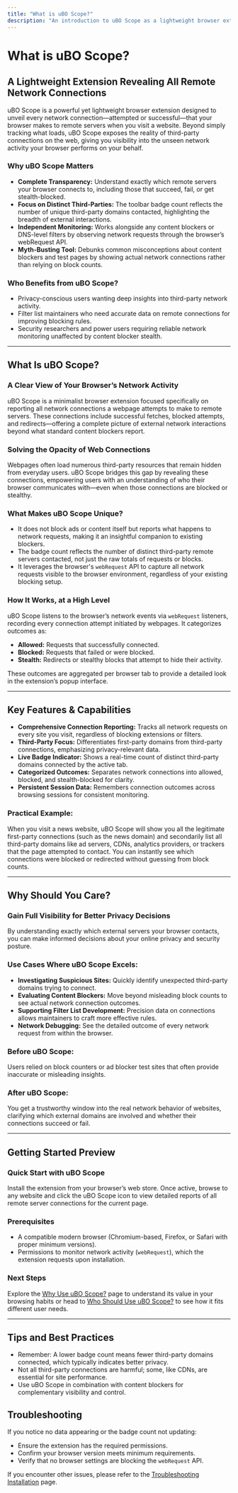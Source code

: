 ```yaml
---
title: "What is uBO Scope?"
description: "An introduction to uBO Scope as a lightweight browser extension focused on exposing all network connections—attempted or successful—from websites to remote servers. This page clearly states the tool’s objectives and primary audience."
---
```


# What is uBO Scope?

## A Lightweight Extension Revealing All Remote Network Connections

uBO Scope is a powerful yet lightweight browser extension designed to unveil every network connection—attempted or successful—that your browser makes to remote servers when you visit a website. Beyond simply tracking what loads, uBO Scope exposes the reality of third-party connections on the web, giving you visibility into the unseen network activity your browser performs on your behalf.

### Why uBO Scope Matters
- **Complete Transparency:** Understand exactly which remote servers your browser connects to, including those that succeed, fail, or get stealth-blocked.
- **Focus on Distinct Third-Parties:** The toolbar badge count reflects the number of unique third-party domains contacted, highlighting the breadth of external interactions.
- **Independent Monitoring:** Works alongside any content blockers or DNS-level filters by observing network requests through the browser’s webRequest API.
- **Myth-Busting Tool:** Debunks common misconceptions about content blockers and test pages by showing actual network connections rather than relying on block counts.

### Who Benefits from uBO Scope?
- Privacy-conscious users wanting deep insights into third-party network activity.
- Filter list maintainers who need accurate data on remote connections for improving blocking rules.
- Security researchers and power users requiring reliable network monitoring unaffected by content blocker stealth.

---

## What Is uBO Scope?

### A Clear View of Your Browser’s Network Activity
uBO Scope is a minimalist browser extension focused specifically on reporting all network connections a webpage attempts to make to remote servers. These connections include successful fetches, blocked attempts, and redirects—offering a complete picture of external network interactions beyond what standard content blockers report.

### Solving the Opacity of Web Connections
Webpages often load numerous third-party resources that remain hidden from everyday users. uBO Scope bridges this gap by revealing these connections, empowering users with an understanding of who their browser communicates with—even when those connections are blocked or stealthy.

### What Makes uBO Scope Unique?
- It does not block ads or content itself but reports what happens to network requests, making it an insightful companion to existing blockers.
- The badge count reflects the number of distinct third-party remote servers contacted, not just the raw totals of requests or blocks.
- It leverages the browser's `webRequest` API to capture all network requests visible to the browser environment, regardless of your existing blocking setup.

### How It Works, at a High Level
uBO Scope listens to the browser’s network events via `webRequest` listeners, recording every connection attempt initiated by webpages. It categorizes outcomes as:

- **Allowed:** Requests that successfully connected.
- **Blocked:** Requests that failed or were blocked.
- **Stealth:** Redirects or stealthy blocks that attempt to hide their activity.

These outcomes are aggregated per browser tab to provide a detailed look in the extension’s popup interface.

---

## Key Features & Capabilities

- **Comprehensive Connection Reporting:** Tracks all network requests on every site you visit, regardless of blocking extensions or filters.
- **Third-Party Focus:** Differentiates first-party domains from third-party connections, emphasizing privacy-relevant data.
- **Live Badge Indicator:** Shows a real-time count of distinct third-party domains connected by the active tab.
- **Categorized Outcomes:** Separates network connections into allowed, blocked, and stealth-blocked for clarity.
- **Persistent Session Data:** Remembers connection outcomes across browsing sessions for consistent monitoring.

### Practical Example:
When you visit a news website, uBO Scope will show you all the legitimate first-party connections (such as the news domain) and secondarily list all third-party domains like ad servers, CDNs, analytics providers, or trackers that the page attempted to contact. You can instantly see which connections were blocked or redirected without guessing from block counts.

---

## Why Should You Care?

### Gain Full Visibility for Better Privacy Decisions
By understanding exactly which external servers your browser contacts, you can make informed decisions about your online privacy and security posture.

### Use Cases Where uBO Scope Excels:
- **Investigating Suspicious Sites:** Quickly identify unexpected third-party domains trying to connect.
- **Evaluating Content Blockers:** Move beyond misleading block counts to see actual network connection outcomes.
- **Supporting Filter List Development:** Precision data on connections allows maintainers to craft more effective rules.
- **Network Debugging:** See the detailed outcome of every network request from within the browser.

### Before uBO Scope:
Users relied on block counters or ad blocker test sites that often provide inaccurate or misleading insights.

### After uBO Scope:
You get a trustworthy window into the real network behavior of websites, clarifying which external domains are involved and whether their connections succeed or fail.

---

## Getting Started Preview

### Quick Start with uBO Scope
Install the extension from your browser’s web store. Once active, browse to any website and click the uBO Scope icon to view detailed reports of all remote server connections for the current page.

### Prerequisites
- A compatible modern browser (Chromium-based, Firefox, or Safari with proper minimum versions).
- Permissions to monitor network activity (`webRequest`), which the extension requests upon installation.

### Next Steps
Explore the [Why Use uBO Scope?](/overview/introduction-and-purpose/value-proposition) page to understand its value in your browsing habits or head to [Who Should Use uBO Scope?](/overview/intended-users-and-scenarios/user-personas) to see how it fits different user needs.

---

## Tips and Best Practices
- Remember: A lower badge count means fewer third-party domains connected, which typically indicates better privacy.
- Not all third-party connections are harmful; some, like CDNs, are essential for site performance.
- Use uBO Scope in combination with content blockers for complementary visibility and control.

## Troubleshooting

If you notice no data appearing or the badge count not updating:
- Ensure the extension has the required permissions.
- Confirm your browser version meets minimum requirements.
- Verify that no browser settings are blocking the `webRequest` API.

If you encounter other issues, please refer to the [Troubleshooting Installation](/getting-started/installation-and-setup/troubleshooting-installation) page.

